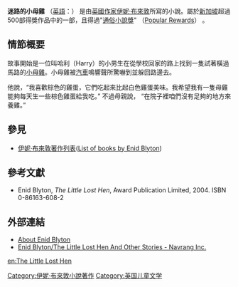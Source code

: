 {{Link style|time=2015-12-12T06:12:03+00:00}}
{{Infobox Book 
| name                 = 迷路的小母雞<br>The Little Lost Hen
| image                = 
| image_caption        = 
| author               = [[伊妮·布來敦|伊妮·布來敦]]
| title_orig           = The Little Lost Hen
| translator           = 
| illustrator          = 
| cover_artist         = 
| country              = [[英國|英國]]
| language             = [[英語|英語]]
| series               = 兒童小說系列
| subject              = 
| genre                = 
| publisher            = Chorion(1946)<br>Award Publication Limited(2004)
| release_date         = 1946年<br>2004年
| chinese_release_date = 
| media_type           = 
| pages                = 192 (2004)
| format               = 精裝本 (2004)
| isbn                 = 0-86163-608-2 (2004)
| oclc                 = 
| dewey                = 
| congress             = 
| preceded_by          =
| followed_by          =
}}

'''迷路的小母雞''' （[[英語|英語]]：{{lang|en|The Little Lost Hen}}） 是由[[英國|英國]][[作家|作家]][[伊妮·布來敦|伊妮·布來敦]]所寫的小說。屬於[[新加坡|新加坡]]超過500部得獎作品中的一部，且得過"[[通俗小說獎|通俗小說獎]]" （[[:en:Popular_Rewards|Popular Rewards]]） 。

==情節概要==
故事開始是一位叫哈利（Harry）的小男生在從學校回家的路上找到一隻試著橫過馬路的[[鸡|小母雞]]。小母雞被[[汽車|汽車]]鳴響聲所驚嚇到並躲回路邊去。

他說，“我喜歡棕色的雞蛋，它們吃起來比起白色雞蛋美味。我希望我有一隻母雞能夠每天生一些棕色雞蛋給我吃。” 不過母親說， “在院子裡咱們沒有足夠的地方來養雞。”

==參見==
*[[伊妮·布來敦著作列表|伊妮·布來敦著作列表]]([[:en:List_of_books_by_Enid_Blyton|List of books by Enid Blyton]])

==參考文獻==
*Enid Blyton, ''The Little Lost Hen'', Award Publication Limited, 2004. ISBN 0-86163-608-2

==外部連結==
*[http://www.blyton.com About Enid Blyton] 
*[http://www.navrang.com/?Page=Product&ID=3040 Enid Blyton/The Little Lost Hen And Other Stories - Navrang Inc.]

{{Literature-stub}}
[[Category:伊妮·布來敦小說著作|Category:伊妮·布來敦小說著作]]
[[Category:英国儿童文学|Category:英国儿童文学]]

[[en:The_Little_Lost_Hen|en:The Little Lost Hen]]